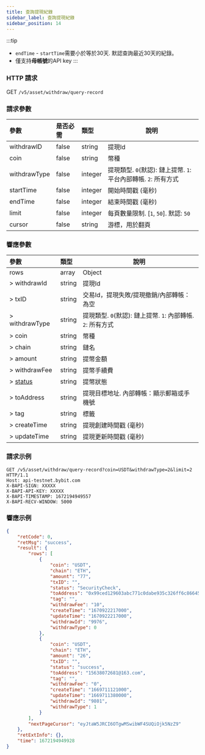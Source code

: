 ```yaml
---
title: 查詢提現紀錄
sidebar_label: 查詢提現紀錄
sidebar_position: 14
---
```


:::tip
* `endTime` - `startTime`需要小於等於30天. 默認查詢最近30天的紀錄。
* 僅支持**母帳號**的API key
:::

### HTTP 請求
GET `/v5/asset/withdraw/query-record`

### 請求參數
| 參數 | 是否必需 | 類型 | 說明|
|:----- |:-------|:-----|------ |
|withdrawID |false |string |提現Id |
|coin |false |string |幣種 |
|withdrawType |false |integer |提現類型. `0`(默認): 鏈上提幣. `1`: 平台內部轉帳. `2`: 所有方式|
|startTime |false |integer |開始時間戳 (毫秒) |
|endTime |false |integer |結束時間戳 (毫秒) |
|limit |false |integer |每頁數量限制. [`1`, `50`]. 默認: `50`|
|cursor |false |string |游標，用於翻頁|

### 響應參數
| 參數 | 類型 | 說明|
|:----- |:-----|----- |
|rows |array|Object |
|> withdrawId |string |提現Id |
|> txID |string |交易Id，提現失敗/提現撤銷/內部轉帳：為空 |
|> withdrawType |string |提現類型. `0`(默認): 鏈上提幣. `1`: 內部轉帳. `2`: 所有方式|
|> coin |string |幣種 |
|> chain |string |鏈名 |
|> amount |string |提幣金額 |
|> withdrawFee |string |提幣手續費 |
|> [status](../enum#withdrawstatus) |string |提幣狀態 |
|> toAddress |string |提現目標地址. 內部轉帳：顯示郵箱或手機號 |
|> tag |string |標籤 |
|> createTime |string |提現創建時間戳 (毫秒) |
|> updateTime |string |提現更新時間戳 (毫秒) |

### 請求示例

```http
GET /v5/asset/withdraw/query-record?coin=USDT&withdrawType=2&limit=2 HTTP/1.1
Host: api-testnet.bybit.com
X-BAPI-SIGN: XXXXX
X-BAPI-API-KEY: XXXXX
X-BAPI-TIMESTAMP: 1672194949557
X-BAPI-RECV-WINDOW: 5000
```

### 響應示例

```json
{
    "retCode": 0,
    "retMsg": "success",
    "result": {
        "rows": [
            {
                "coin": "USDT",
                "chain": "ETH",
                "amount": "77",
                "txID": "",
                "status": "SecurityCheck",
                "toAddress": "0x99ced129603abc771c0dabe935c326ff6c86645d",
                "tag": "",
                "withdrawFee": "10",
                "createTime": "1670922217000",
                "updateTime": "1670922217000",
                "withdrawId": "9976",
                "withdrawType": 0
            },
            {
                "coin": "USDT",
                "chain": "ETH",
                "amount": "26",
                "txID": "",
                "status": "success",
                "toAddress": "15638072681@163.com",
                "tag": "",
                "withdrawFee": "0",
                "createTime": "1669711121000",
                "updateTime": "1669711380000",
                "withdrawId": "9801",
                "withdrawType": 1
            }
        ],
        "nextPageCursor": "eyJtaW5JRCI6OTgwMSwibWF4SUQiOjk5NzZ9"
    },
    "retExtInfo": {},
    "time": 1672194949928
}
```